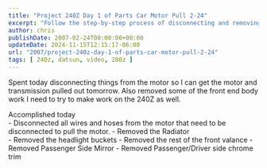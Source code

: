 ```yaml
---
title: "Project 240Z Day 1 of Parts Car Motor Pull 2-24"
excerpt: "Follow the step-by-step process of disconnecting and removing a motor and transmission, with plans to refit onto a 240Z model."
author: chris
publishDate: 2007-02-24T00:00:00+00:00
updateDate: 2024-11-15T12:15:17-06:00
url: "2007/project-240z-day-1-of-parts-car-motor-pull-2-24"
tags: [ 240z, datsun, video, 280z ]
---
```


<YouTubeEmbed videoId="wg3TtYe1TEg" title="Project 240Z Day 1 of Parts Car Motor Pull 2-24" publishDate="2007-02-24T00:00:00+00:00" description="Spent today disconnecting things from the motor so I can get the motor and transmission pulled out tomorrow. Also removed some of the front end body work I need to try to make work on the 240Z as well. " />

Spent today disconnecting things from the motor so I can get the motor and transmission pulled out tomorrow. Also removed some of the front end body work I need to try to make work on the 240Z as well.

Accomplished today  
    - Disconnected all wires and hoses from the motor that need to be disconnected to pull the motor. 
    - Removed the Radiator     
    - Removed the headlight buckets
    - Removed the rest of the front valance
    - Removed Passenger Side Mirror
    - Removed Passenger/Driver side chrome trim

